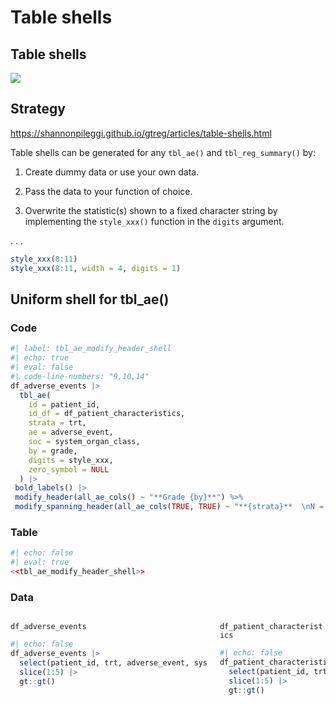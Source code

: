 # Table shells

## Table shells

![](images/gtreg_overview_shell.svg)

## Strategy

<https://shannonpileggi.github.io/gtreg/articles/table-shells.html>

Table shells can be generated for any `tbl_ae()` and `tbl_reg_summary()` by:

1. Create dummy data or use your own data.

2. Pass the data to your function of choice.

3. Overwrite the statistic(s) shown to a fixed character string by implementing the
`style_xxx()` function in the `digits` argument.

. . . 

```r
style_xxx(8:11)
style_xxx(8:11, width = 4, digits = 1)
```


## Uniform shell for tbl_ae()

::: panel-tabset

### Code

```r
#| label: tbl_ae_modify_header_shell
#| echo: true
#| eval: false
#| code-line-numbers: "9,10,14"
df_adverse_events |> 
  tbl_ae(
    id = patient_id,
    id_df = df_patient_characteristics,
    strata = trt,
    ae = adverse_event,
    soc = system_organ_class, 
    by = grade, 
    digits = style_xxx,
    zero_symbol = NULL
  ) |> 
 bold_labels() |> 
 modify_header(all_ae_cols() ~ "**Grade {by}**") %>%
 modify_spanning_header(all_ae_cols(TRUE, TRUE) ~ "**{strata}**  \nN = xx")
```

### Table

```r
#| echo: false
#| eval: true
<<tbl_ae_modify_header_shell>>
```

### Data

::: columns
::: {.column width="65%"}
`df_adverse_events`

```r
#| echo: false
df_adverse_events |> 
  select(patient_id, trt, adverse_event, system_organ_class, grade) |> 
  slice(1:5) |> 
  gt::gt()
```
:::

::: {.column width="35%"}
`df_patient_characteristics`

```r
#| echo: false
df_patient_characteristics |> 
  select(patient_id, trt) |> 
  slice(1:5) |> 
  gt::gt() 
```
:::
:::
:::


